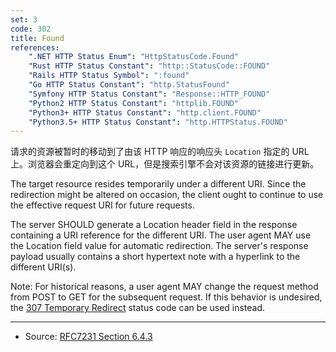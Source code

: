 ```yaml
---
set: 3
code: 302
title: Found
references:
    ".NET HTTP Status Enum": "HttpStatusCode.Found"
    "Rust HTTP Status Constant": "http::StatusCode::FOUND"
    "Rails HTTP Status Symbol": ":found"
    "Go HTTP Status Constant": "http.StatusFound"
    "Symfony HTTP Status Constant": "Response::HTTP_FOUND"
    "Python2 HTTP Status Constant": "httplib.FOUND"
    "Python3+ HTTP Status Constant": "http.client.FOUND"
    "Python3.5+ HTTP Status Constant": "http.HTTPStatus.FOUND"
---
```


<CodeTitle code={code} title={title} />

请求的资源被暂时的移动到了由该 HTTP 响应的响应头 `Location` 指定的 URL 上。浏览器会重定向到这个 URL，但是搜索引擎不会对该资源的链接进行更新。

The target resource resides temporarily under a different URI. Since the redirection might be altered on occasion, the client ought to continue to use the effective request URI for future requests.

The server SHOULD generate a Location header field in the response containing a URI reference for the different URI. The user agent MAY use the Location field value for automatic redirection. The server's response payload usually contains a short hypertext note with a hyperlink to the different URI(s).

Note: For historical reasons, a user agent MAY change the request method from POST to GET for the subsequent request. If this behavior is undesired, the [307 Temporary Redirect](/307) status code can be used instead.

---

* Source: [RFC7231 Section 6.4.3][1]

[1]: <https://tools.ietf.org/html/rfc7231#section-6.4.3>
